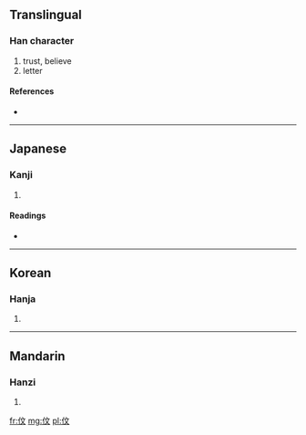 {{also|信}}
==Translingual==

===Han character===
{{Han char|rn=9|rad=人|as=04|sn=6|four=|canj=人卜大 (OYK)}}

# trust, believe
# letter

====References====
* {{Han ref|kx=0096.121|hdz=10125.051|uh=4F29|ud=20265}}

----

==Japanese==

===Kanji===
{{ja-kanji|grade=|rs=人04}}

# {{defn|Japanese|sort=人04}}

====Readings====
* {{ja-readings|on=[[しん]] (shin)|kun=[[まこと]] (makoto), [[たより]] (tayori), [[まかせる]] (makaseru)}}

----

==Korean==

===Hanja===
{{ko-hanja|hangeul=신|rv=sin|mr=sin}}

# {{defn|Korean|sort=人04}}

----

==Mandarin==

===Hanzi===
{{cmn-hanzi|pin=[[xìn]] ([[xin4]])|wg=hsin<sup>4</sup>}}

# {{defn|Mandarin|sort=人04}}

[[fr:伩]]
[[mg:伩]]
[[pl:伩]]